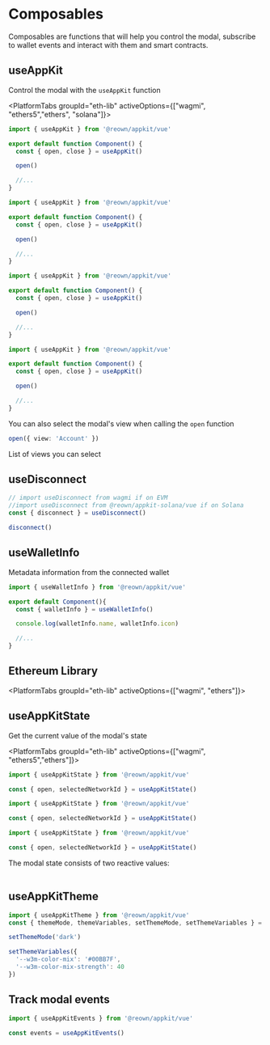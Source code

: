 

# Composables

Composables are functions that will help you control the modal, subscribe to wallet events and interact with them and smart contracts.

## useAppKit

Control the modal with the `useAppKit` function

<PlatformTabs groupId="eth-lib" activeOptions={["wagmi", "ethers5","ethers", "solana"]}>
<PlatformTabItem value="wagmi">

```ts
import { useAppKit } from '@reown/appkit/vue'

export default function Component() {
  const { open, close } = useAppKit()

  open()

  //...
}
```

</PlatformTabItem>
<PlatformTabItem value="ethers5">

```ts
import { useAppKit } from '@reown/appkit/vue'

export default function Component() {
  const { open, close } = useAppKit()

  open()

  //...
}
```

</PlatformTabItem>
<PlatformTabItem value="ethers">

```ts
import { useAppKit } from '@reown/appkit/vue'

export default function Component() {
  const { open, close } = useAppKit()

  open()

  //...
}
```

</PlatformTabItem>
<PlatformTabItem value="solana">

```ts
import { useAppKit } from '@reown/appkit/vue'

export default function Component() {
  const { open, close } = useAppKit()

  open()

  //...
}
```
</PlatformTabItem>
</PlatformTabs>

You can also select the modal's view when calling the `open` function

```ts
open({ view: 'Account' })
```

List of views you can select

<Table
  headers={['Variable', 'Description']}
  data={[
    {
      variable: { code: 'Connect' },
      description: 'Principal view of the modal - default view when disconnected'
    },
    {
      variable: { code: 'Account' },
      description: 'User profile - default view when connected'
    },
    {
      variable: { code: 'AllWallets' },
      description: 'Shows the list of all available wallets'
    },
    {
      variable: { code: 'Networks' },
      description:
        'List of available networks - you can select and target a specific network before connecting'
    },
    {
      variable: { code: 'WhatIsANetwork' },
      description: '"What is a network" onboarding view'
    },
    {
      variable: { code: 'WhatIsAWallet' },
      description: '"What is a wallet" onboarding view'
    },
    {
      variable: { code: 'OnRampProviders' },
      description: '"On-Ramp main view'
    }
  ]}
/>

## useDisconnect

```ts
// import useDisconnect from wagmi if on EVM
//import useDisconnect from @reown/appkit-solana/vue if on Solana
const { disconnect } = useDisconnect()

disconnect()
```

## useWalletInfo

Metadata information from the connected wallet

```ts
import { useWalletInfo } from '@reown/appkit/vue'

export default Component(){
  const { walletInfo } = useWalletInfo()

  console.log(walletInfo.name, walletInfo.icon)

  //...
}
```

## Ethereum Library

<PlatformTabs groupId="eth-lib" activeOptions={["wagmi", "ethers"]}>
<PlatformTabItem value="wagmi">

<WagmiComposables />

</PlatformTabItem>
<PlatformTabItem value="ethers">

<EthersComposables />

</PlatformTabItem>
</PlatformTabs>

## useAppKitState

Get the current value of the modal's state

<PlatformTabs groupId="eth-lib" activeOptions={["wagmi", "ethers5","ethers"]}>
<PlatformTabItem value="wagmi">

```ts
import { useAppKitState } from '@reown/appkit/vue'

const { open, selectedNetworkId } = useAppKitState()
```

</PlatformTabItem>
<PlatformTabItem value="ethers5">

```ts
import { useAppKitState } from '@reown/appkit/vue'

const { open, selectedNetworkId } = useAppKitState()
```

</PlatformTabItem>
<PlatformTabItem value="ethers">

```ts
import { useAppKitState } from '@reown/appkit/vue'

const { open, selectedNetworkId } = useAppKitState()
```

</PlatformTabItem>
</PlatformTabs>

The modal state consists of two reactive values:

<Table
  headers={['Value', 'Description', 'Type']}
  data={[
    {
      variable: { code: 'open' },
      description: 'Open state will be true when the modal is open and false when closed.',
      type: { code: 'boolean' }
    },
    {
      variable: { code: 'selectedNetworkId' },
      description: 'The current chain id selected by the user',
      type: { code: 'number' }
    }
  ]}
/>

## useAppKitTheme

```ts
import { useAppKitTheme } from '@reown/appkit/vue'
const { themeMode, themeVariables, setThemeMode, setThemeVariables } = useAppKitTheme()

setThemeMode('dark')

setThemeVariables({
  '--w3m-color-mix': '#00BB7F',
  '--w3m-color-mix-strength': 40
})
```

## Track modal events

```ts
import { useAppKitEvents } from '@reown/appkit/vue'

const events = useAppKitEvents()
```
